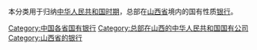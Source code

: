 本分类用于归纳[[中华人民共和国时期|中华人民共和国时期]]，总部在[[山西省|山西省]]境内的国有性质[[银行|银行]]。

[[Category:中国各省国有银行|Category:中国各省国有银行]]
[[Category:总部在山西的中华人民共和国国有公司|Category:总部在山西的中华人民共和国国有公司]]
[[Category:山西省的银行|Category:山西省的银行]]